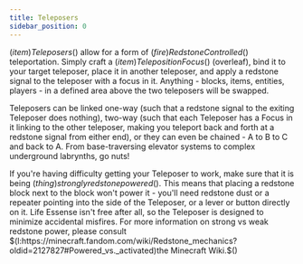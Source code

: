 ```yaml
---
title: Teleposers
sidebar_position: 0
---
```



$(item)Teleposers$() allow for a form of $(fire)Redstone Controlled$() teleportation. Simply craft a $(item)Teleposition Focus$() (overleaf), bind it to your target teleposer, place it in another teleposer, and apply a redstone signal to the teleposer with a focus in it. Anything - blocks, items, entities, players - in a defined area above the two teleposers will be swapped.

Teleposers can be linked one-way (such that a redstone signal to the exiting Teleposer does nothing), two-way (such that each Teleposer has a Focus in it linking to the other teleposer, making you teleport back and forth at a redstone signal from either end), or they can even be chained - A to B to C and back to A. From base-traversing elevator systems to complex underground labrynths, go nuts!

If you're having difficulty getting your Teleposer to work, make sure that it is being $(thing)strongly redstone powered$(). This means that placing a redstone block next to the block won't power it - you'll need redstone dust or a repeater pointing into the side of the Teleposer, or a lever or  button directly on it. Life Essense isn't free after all, so the Teleposer is designed to minimize accidental misfires. For more information on strong vs weak redstone power, please consult $(l:https://minecraft.fandom.com/wiki/Redstone_mechanics?oldid=2127827#Powered_vs._activated)the Minecraft Wiki.$() 

